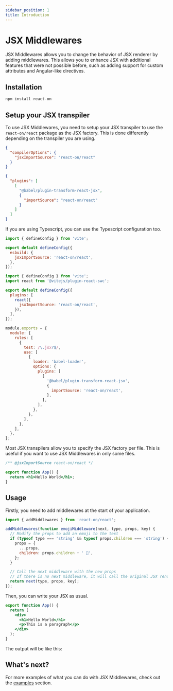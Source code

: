 ```yaml
---
sidebar_position: 1
title: Introduction
---
```



# JSX Middlewares

JSX Middlewares allows you to change the behavior of JSX renderer by adding middlewares.
This allows you to enhance JSX with additional features that were not possible before, such as adding support for custom attributes and Angular-like directives.

## Installation

```bash npm2yarn
npm install react-on
```

## Setup your JSX transpiler

To use JSX Middlewares, you need to setup your JSX transpiler to use the `react-on/react` package as the JSX factory. This is done differently depending on the transpiler you are using.

<Tabs>

<TabItem value="typescript" label="Typescript">

```json title="tsconfig.json"
{
  "compilerOptions": {
    "jsxImportSource": "react-on/react"
  }
}
```

</TabItem>

<TabItem value="babel" label="Babel">

```json title=".babelrc"
{
  "plugins": [
    [
      "@babel/plugin-transform-react-jsx",
      {
        "importSource": "react-on/react"
      }
    ]
  ]
}
```

</TabItem>

<TabItem value="vite" label="Vite">

If you are using Typescript, you can use the Typescript configuration too.

```js title="vite.config.js"
import { defineConfig } from 'vite';

export default defineConfig({
  esbuild: {
    jsxImportSource: 'react-on/react',
  },
});
```

</TabItem>

<TabItem value="vite-swc" label="Vite SWC">

```js title="vite.config.js"
import { defineConfig } from 'vite';
import react from '@vitejs/plugin-react-swc';

export default defineConfig({
  plugins: [
    react({
      jsxImportSource: 'react-on/react',
    }),
  ],
});
```

</TabItem>

<TabItem value="webpack" label="Webpack">

```js title="webpack.config.js"
module.exports = {
  module: {
    rules: [
      {
        test: /\.jsx?$/,
        use: [
          {
            loader: 'babel-loader',
            options: {
              plugins: [
                [
                  '@babel/plugin-transform-react-jsx',
                  {
                    importSource: 'react-on/react',
                  },
                ],
              ],
            },
          },
        ],
      },
    ],
  },
};
```

</TabItem>

<TabItem value="perfile" label="Per file">

Most JSX transpilers allow you to specify the JSX factory per file. This is useful if you want to use JSX Middlewares in only some files.

```jsx title="my-file.jsx"
/** @jsxImportSource react-on/react */

export function App() {
  return <h1>Hello World</h1>;
}
```

</TabItem>

</Tabs>

## Usage

Firstly, you need to add middlewares at the start of your application.

```jsx title="main.jsx"
import { addMiddlewares } from 'react-on/react';

addMiddlewares(function emojiMiddleware(next, type, props, key) {
  // Modify the props to add an emoji to the text
  if (typeof type === 'string' && typeof props.children === 'string') {
    props = {
      ...props,
      children: props.children + ' 🎉',
    };
  }

  // Call the next middleware with the new props
  // If there is no next middleware, it will call the original JSX renderer
  return next(type, props, key);
});
```

Then, you can write your JSX as usual.

```jsx title="my-file.jsx"
export function App() {
  return (
    <div>
      <h1>Hello World</h1>
      <p>This is a paragraph</p>
    </div>
  );
}
```

The output will be like this:

<IndexExample />

## What's next?

For more examples of what you can do with JSX Middlewares, check out the [examples](/category/examples) section.
